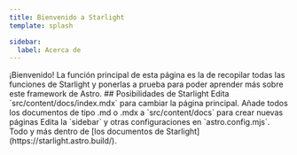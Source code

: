 ```yaml
---
title: Bienvenido a Starlight
template: splash

sidebar:
  label: Acerca de
---
```



<Tabs>

  <TabItem label="Sobre esta página">
  ¡Bienvenido! La función principal de esta página es la de recopilar todas las funciones de Starlight y ponerlas a prueba para poder aprender más sobre este framework de Astro.
  </TabItem>

  <TabItem label="Funciones de Starlight">
  ## Posibilidades de Starlight

<CardGrid>
	<Card title="Actualizar páginas" icon="pencil">
		Edita `src/content/docs/index.mdx` para cambiar la página principal.
	</Card>
	<Card title="Añadir documentos" icon="add-document">
		Añade todos los documentos de tipo .md o .mdx a `src/content/docs` para crear nuevas páginas
	</Card>
	<Card title="Configura tu página" icon="setting">
		Edita la `sidebar` y otras configuraciones en `astro.config.mjs`.
	</Card>
	<Card title="Infórmate más a fondo" icon="open-book">
		Todo y más dentro de [los documentos de Starlight](https://starlight.astro.build/).
	</Card>
</CardGrid>


<LinkCard
  title="Dale aquí para comprobar todos los archivos"
  href="/paginas/prueba1"
/>
  </TabItem>
</Tabs>

